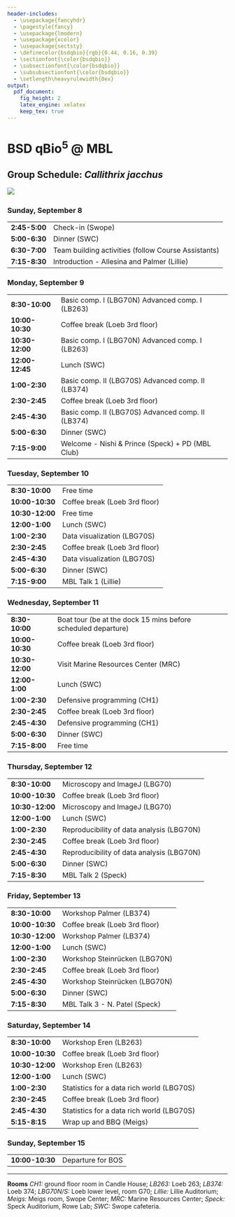```yaml
---
header-includes:
  - \usepackage{fancyhdr}
  - \pagestyle{fancy}
  - \usepackage{lmodern}
  - \usepackage{xcolor}
  - \usepackage{sectsty}
  - \definecolor{bsdqbio}{rgb}{0.44, 0.16, 0.39}
  - \sectionfont{\color{bsdqbio}}
  - \subsectionfont{\color{bsdqbio}}
  - \subsubsectionfont{\color{bsdqbio}}
  - \setlength\heavyrulewidth{0ex}
output:
  pdf_document:
    fig_height: 2
    latex_engine: xelatex
    keep_tex: true
---
```

# BSD qBio$^5$ @ MBL

## Group Schedule: *Callithrix jacchus*
 ![](https://github.com/StefanoAllesina/BSD-QBio5/raw/master/logo_group/Callithrix_jacchus.png)     

### Sunday, September 8 

------------------    ---------------------------------------------------------------
**2:45-5:00**         Check-in (Swope)                                               
**5:00-6:30**         Dinner (SWC)                                                   
**6:30-7:00**         Team building activities (follow Course Assistants)            
**7:15-8:30**         Introduction - Allesina and Palmer (Lillie)                    
------------------    ---------------------------------------------------------------

### Monday, September 9 

------------------    ---------------------------------------------------------------
**8:30-10:00**        Basic comp. I (LBG70N) Advanced comp. I (LB263)                
**10:00-10:30**       Coffee break (Loeb 3rd floor)                                  
**10:30-12:00**       Basic comp. I (LBG70N) Advanced comp. I (LB263)                
**12:00-12:45**       Lunch (SWC)                                                    
**1:00-2:30**         Basic comp. II (LBG70S) Advanced comp. II (LB374)              
**2:30-2:45**         Coffee break (Loeb 3rd floor)                                  
**2:45-4:30**         Basic comp. II (LBG70S) Advanced comp. II (LB374)              
**5:00-6:30**         Dinner (SWC)                                                   
**7:15-9:00**         Welcome - Nishi & Prince (Speck) + PD (MBL Club)               
------------------    ---------------------------------------------------------------

### Tuesday, September 10 

------------------    ---------------------------------------------------------------
**8:30-10:00**        Free time                                                      
**10:00-10:30**       Coffee break (Loeb 3rd floor)                                  
**10:30-12:00**       Free time                                                      
**12:00-1:00**        Lunch (SWC)                                                    
**1:00-2:30**         Data visualization (LBG70S)                                    
**2:30-2:45**         Coffee break (Loeb 3rd floor)                                  
**2:45-4:30**         Data visualization (LBG70S)                                    
**5:00-6:30**         Dinner (SWC)                                                   
**7:15-9:00**         MBL Talk 1 (Lillie)                                            
------------------    ---------------------------------------------------------------

### Wednesday, September 11 

------------------    ---------------------------------------------------------------
**8:30-10:00**        Boat tour (be at the dock 15 mins before scheduled departure)  
**10:00-10:30**       Coffee break (Loeb 3rd floor)                                  
**10:30-12:00**       Visit Marine Resources Center (MRC)                            
**12:00-1:00**        Lunch (SWC)                                                    
**1:00-2:30**         Defensive programming (CH1)                                    
**2:30-2:45**         Coffee break (Loeb 3rd floor)                                  
**2:45-4:30**         Defensive programming (CH1)                                    
**5:00-6:30**         Dinner (SWC)                                                   
**7:15-8:00**         Free time                                                      
------------------    ---------------------------------------------------------------

### Thursday, September 12 

------------------    ---------------------------------------------------------------
**8:30-10:00**        Microscopy and ImageJ (LBG70)                                  
**10:00-10:30**       Coffee break (Loeb 3rd floor)                                  
**10:30-12:00**       Microscopy and ImageJ (LBG70)                                  
**12:00-1:00**        Lunch (SWC)                                                    
**1:00-2:30**         Reproducibility of data analysis (LBG70N)                      
**2:30-2:45**         Coffee break (Loeb 3rd floor)                                  
**2:45-4:30**         Reproducibility of data analysis (LBG70N)                      
**5:00-6:30**         Dinner (SWC)                                                   
**7:15-8:30**         MBL Talk 2 (Speck)                                             
------------------    ---------------------------------------------------------------

### Friday, September 13 

------------------    ---------------------------------------------------------------
**8:30-10:00**        Workshop Palmer (LB374)                                        
**10:00-10:30**       Coffee break (Loeb 3rd floor)                                  
**10:30-12:00**       Workshop Palmer (LB374)                                        
**12:00-1:00**        Lunch (SWC)                                                    
**1:00-2:30**         Workshop Steinrücken (LBG70N)                                  
**2:30-2:45**         Coffee break (Loeb 3rd floor)                                  
**2:45-4:30**         Workshop Steinrücken (LBG70N)                                  
**5:00-6:30**         Dinner (SWC)                                                   
**7:15-8:30**         MBL Talk 3 -  N. Patel (Speck)                                 
------------------    ---------------------------------------------------------------

### Saturday, September 14 

------------------    ---------------------------------------------------------------
**8:30-10:00**        Workshop Eren (LB263)                                          
**10:00-10:30**       Coffee break (Loeb 3rd floor)                                  
**10:30-12:00**       Workshop Eren (LB263)                                          
**12:00-1:00**        Lunch (SWC)                                                    
**1:00-2:30**         Statistics for a data rich world (LBG70S)                      
**2:30-2:45**         Coffee break (Loeb 3rd floor)                                  
**2:45-4:30**         Statistics for a data rich world (LBG70S)                      
**5:15-8:15**         Wrap up and BBQ (Meigs)                                        
------------------    ---------------------------------------------------------------

### Sunday, September 15 

------------------    ---------------------------------------------------------------
**10:00-10:30**       Departure for BOS                                              
------------------    ---------------------------------------------------------------



-------


**Rooms** *CH1:* ground floor room in Candle House; *LB263:* Loeb 263; *LB374:* Loeb 374; 
*LBG70N/S:* Loeb lower level, room G70; *Lillie:* Lillie Auditorium; 
*Meigs:* Meigs room, Swope Center; 
*MRC:* Marine Resources Center; 
*Speck:* Speck Auditorium, Rowe Lab; *SWC:* Swope cafeteria.
  
